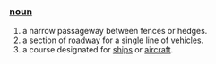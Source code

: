 ===[[noun]]===
#a narrow passageway between fences or hedges.
#a section of [[roadway]] for a single line of [[vehicle]]s.
#a course designated for [[ship]]s or [[aircraft]].